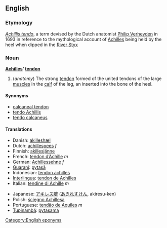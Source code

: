 ==English==
===Etymology===
{{L.}} ''[[Achillis tendo]]'', a term devised by the Dutch anatomist [[w:Philip Verheyden|Philip Verheyden]] in 1693 in reference to the mythological account of [[Achilles]] being held by the heel when dipped in the [[w:Styx|River Styx]]

=== Noun ===
'''[[Achilles]]’ [[tendon]]'''

#(''anatomy'') The strong [[tendon]] formed of the united tendons of the large [[muscle]]s in the [[calf]] of the leg, an inserted into the bone of the heel.

====Synonyms====
*[[calcaneal tendon]]
*[[tendo Achillis]]
*[[tendo calcaneus]]

==== Translations ====
{{top}}
*Danish: [[akilleshæl]]
*Dutch: [[achillespees]] ''f''
*Finnish: [[akillesjänne]]
*French: [[tendon d’Achille]] ''m''
*German: [[Achillessehne]] ''f''
*[[Guaraní]]: [[pytasã]]
*Indonesian: [[tendon achilles]]
*[[Interlingua]]: [[tendon de Achilles]]
*Italian: [[tendine di Achille]] ''m''
{{mid}}
*Japanese: [[アキレス腱]] ([[あきれすけん]], akiresu-ken)
*Polish: [[ścięgno Achillesa]] {{n}}
*Portuguese: [[tendão de Aquiles]] ''m''
*[[Tupinambá]]: [[pytasama]]
{{bottom}}

[[Category:English eponyms]]